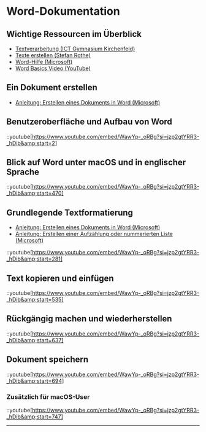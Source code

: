 # Word-Dokumentation
## Wichtige Ressourcen im Überblick
- [Textverarbeitung (ICT Gymnasium Kirchenfeld)](https://ict.mygymer.ch/textverarbeitung/)
- [Texte erstellen (Stefan Rothe)](https://craft.rothe.io/dDLPyoqyS8wQiS)
- [Word-Hilfe (Microsoft)](https://support.microsoft.com/de-de/word)
- [Word Basics Video (YouTube)](https://www.youtube.com/watch?v=WawYp-_oRBg)

## Ein Dokument erstellen
- [Anleitung: Erstellen eines Dokuments in Word (Microsoft)](https://support.microsoft.com/de-de/office/erstellen-eines-dokuments-in-word-aafc163a-3a06-45a9-b451-cb7250dcbaa1)

## Benutzeroberfläche und Aufbau von Word
::youtube[https://www.youtube.com/embed/WawYp-_oRBg?si=jzp2gtYRR3-_hDib&amp;start=2]

## Blick auf Word unter macOS und in englischer Sprache
::youtube[https://www.youtube.com/embed/WawYp-_oRBg?si=jzp2gtYRR3-_hDib&amp;start=470]

## Grundlegende Textformatierung
- [Anleitung: Erstellen eines Dokuments in Word (Microsoft)](https://support.microsoft.com/de-de/office/erstellen-eines-dokuments-in-word-aafc163a-3a06-45a9-b451-cb7250dcbaa1)
- [Anleitung: Erstellen einer Aufzählung oder nummerierten Liste (Microsoft)](https://support.microsoft.com/de-de/office/erstellen-einer-aufz%C3%A4hlung-oder-nummerierten-liste-9ff81241-58a8-4d88-8d8c-acab3006a23e?wt.mc_id=fsn_word_format_text#)

::youtube[https://www.youtube.com/embed/WawYp-_oRBg?si=jzp2gtYRR3-_hDib&amp;start=281]

## Text kopieren und einfügen
::youtube[https://www.youtube.com/embed/WawYp-_oRBg?si=jzp2gtYRR3-_hDib&amp;start=535]

## Rückgängig machen und wiederherstellen
::youtube[https://www.youtube.com/embed/WawYp-_oRBg?si=jzp2gtYRR3-_hDib&amp;start=637]

## Dokument speichern
::youtube[https://www.youtube.com/embed/WawYp-_oRBg?si=jzp2gtYRR3-_hDib&amp;start=694]

### Zusätzlich für macOS-User
::youtube[https://www.youtube.com/embed/WawYp-_oRBg?si=jzp2gtYRR3-_hDib&amp;start=747]

---

